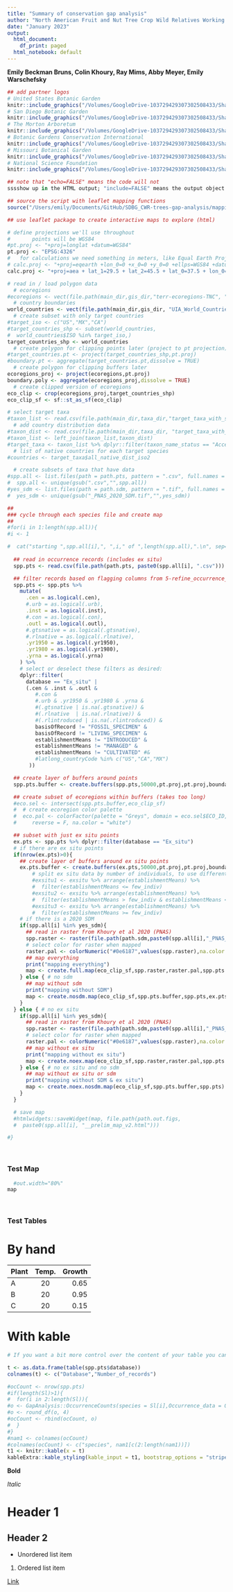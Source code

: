 ```yaml
---
title: "Summary of conservation gap analysis"
author: "North American Fruit and Nut Tree Crop Wild Relatives Working Group"
date: "January 2023"
output:
  html_document:
    df_print: paged
  html_notebook: default
---
```


<style type="text/css">
.main-container {
  max-width: 1800px !important;
  margin-left: 0;
  margin-right: auto;
}
</style>

**Emily Beckman Bruns, Colin Khoury, Ray Mims, Abby Meyer, Emily Warschefsky**

```r
## add partner logos
# United States Botanic Garden
knitr::include_graphics("/Volumes/GoogleDrive-103729429307302508433/Shared drives/Global Tree Conservation Program/4. GTCP_Projects/Gap Analyses/Conservation Gap Analysis - FRUIT & NUT TREE CWR NORTH AMERICA/Gap-Analysis-Mapping/parnter_logos/USBG_LOGOS_MEDIUM-GREEN-08.png")
# San Diego Botanic Garden
knitr::include_graphics("/Volumes/GoogleDrive-103729429307302508433/Shared drives/Global Tree Conservation Program/4. GTCP_Projects/Gap Analyses/Conservation Gap Analysis - FRUIT & NUT TREE CWR NORTH AMERICA/Gap-Analysis-Mapping/parnter_logos/SanDiegoBotanicGarden-logo.png")
# The Morton Arboretum
knitr::include_graphics("/Volumes/GoogleDrive-103729429307302508433/Shared drives/Global Tree Conservation Program/4. GTCP_Projects/Gap Analyses/Conservation Gap Analysis - FRUIT & NUT TREE CWR NORTH AMERICA/Gap-Analysis-Mapping/parnter_logos/21MRK_TheMortonArboretum_TCOTLogo_Black_Black.png")
# Botanic Gardens Conservation International
knitr::include_graphics("/Volumes/GoogleDrive-103729429307302508433/Shared drives/Global Tree Conservation Program/4. GTCP_Projects/Gap Analyses/Conservation Gap Analysis - FRUIT & NUT TREE CWR NORTH AMERICA/Gap-Analysis-Mapping/parnter_logos/BGCI_Logo_2.png")
# Missouri Botanical Garden
knitr::include_graphics("/Volumes/GoogleDrive-103729429307302508433/Shared drives/Global Tree Conservation Program/4. GTCP_Projects/Gap Analyses/Conservation Gap Analysis - FRUIT & NUT TREE CWR NORTH AMERICA/Gap-Analysis-Mapping/parnter_logos/MOBOT-logo-1.png")
# National Science Foundation
knitr::include_graphics("/Volumes/GoogleDrive-103729429307302508433/Shared drives/Global Tree Conservation Program/4. GTCP_Projects/Gap Analyses/Conservation Gap Analysis - FRUIT & NUT TREE CWR NORTH AMERICA/Gap-Analysis-Mapping/parnter_logos/NSF_Official_logo_High_Res_1200ppi.png")
```

```r
## note that "echo=FALSE" means the code will not
sssshow up in the HTML output; "include=FALSE" means the output object is not in the HTLM

## source the script with leaflet mapping functions
source("/Users/emily/Documents/GitHub/SDBG_CWR-trees-gap-analysis/mapping_functions.R")
```

```r
## use leaflet package to create interactive maps to explore (html)

# define projections we'll use throughout
#		points will be WGS84
#pt.proj <- "+proj=longlat +datum=WGS84"
pt.proj <- "EPSG:4326"
#   for calculations we need something in meters, like Equal Earth Projection
# calc.proj <- "+proj=eqearth +lon_0=0 +x_0=0 +y_0=0 +ellps=WGS84 +datum=WGS84 +units=m +no_defs"
calc.proj <- "+proj=aea + lat_1=29.5 + lat_2=45.5 + lat_0=37.5 + lon_0=-96 +x_0=0 +y_0=0 + ellps =GRS80 +datum=NAD83 + units=m +no_defs"

# read in / load polygon data
  # ecoregions
#ecoregions <- vect(file.path(main_dir,gis_dir,"terr-ecoregions-TNC", "tnc_terr_ecoregions.shp"))
  # country boundaries
world_countries <- vect(file.path(main_dir,gis_dir, "UIA_World_Countries_Boundaries/World_Countries__Generalized_.shp"))
  # create subset with only target countries
#target_iso <- c("US","MX","CA")
#target_countries_shp <- subset(world_countries,
#  world_countries$ISO %in% target_iso,)
target_countries_shp <- world_countries
  # create polygon for clipping points later (project to pt projection)
#target_countries.pt <- project(target_countries_shp,pt.proj)
#boundary.pt <- aggregate(target_countries.pt,dissolve = TRUE)
  # create polygon for clipping buffers later
ecoregions_proj <- project(ecoregions,pt.proj)
boundary.poly <- aggregate(ecoregions_proj,dissolve = TRUE)
  # create clipped version of ecoregions
eco_clip <- crop(ecoregions_proj,target_countries_shp)
eco_clip_sf <- sf::st_as_sf(eco_clip)

# select target taxa
#taxon_list <- read.csv(file.path(main_dir,taxa_dir,"target_taxa_with_synonyms.csv"), header = T, na.strings=c("","NA"), colClasses="character")
  # add country distribution data
#taxon_dist <- read.csv(file.path(main_dir,taxa_dir, "target_taxa_with_native_dist.csv"), header = T, na.strings=c("","NA"), colClasses="character")
#taxon_list <- left_join(taxon_list,taxon_dist)
#target_taxa <- taxon_list %>% dplyr::filter(taxon_name_status == "Accepted")
  # list of native countries for each target species
#countries <- target_taxa$all_native_dist_iso2

  # create subsets of taxa that have data
#spp.all <- list.files(path = path.pts, pattern = ".csv", full.names = F)
#  spp.all <- unique(gsub(".csv","",spp.all))
#yes_sdm <- list.files(path = path.sdm, pattern = ".tif", full.names = F)
#  yes_sdm <- unique(gsub("_PNAS_2020_SDM.tif","",yes_sdm))

##
### cycle through each species file and create map
##
#for(i in 1:length(spp.all)){
#i <- 1

#  cat("starting ",spp.all[i],", ",i," of ",length(spp.all),".\n", sep="")
  
  ## read in occurrence records (includes ex situ)
  spp.pts <- read.csv(file.path(path.pts, paste0(spp.all[i], ".csv")))

  ## filter records based on flagging columns from 5-refine_occurrence_data.R
  spp.pts <- spp.pts %>%
    mutate(
      .cen = as.logical(.cen),
      #.urb = as.logical(.urb),
      .inst = as.logical(.inst),
      #.con = as.logical(.con),
      .outl = as.logical(.outl),
      #.gtsnative = as.logical(.gtsnative),
      #.rlnative = as.logical(.rlnative),
      .yr1950 = as.logical(.yr1950),
      .yr1980 = as.logical(.yr1980),
      .yrna = as.logical(.yrna)
    ) %>%
    # select or deselect these filters as desired:
    dplyr::filter(
      database == "Ex_situ" |
      (.cen & .inst & .outl &
         #.con & 
         #.urb & .yr1950 & .yr1980 & .yrna &
         #(.gtsnative | is.na(.gtsnative)) &
         #(.rlnative  | is.na(.rlnative)) &
         #(.rlintroduced | is.na(.rlintroduced)) &
         basisOfRecord != "FOSSIL_SPECIMEN" & 
         basisOfRecord != "LIVING_SPECIMEN" &
         establishmentMeans != "INTRODUCED" & 
         establishmentMeans != "MANAGED" &
         establishmentMeans != "CULTIVATED" #&
         #latlong_countryCode %in% c("US","CA","MX")
       ))

  ## create layer of buffers around points
  spp.pts.buffer <- create.buffers(spp.pts,50000,pt.proj,pt.proj,boundary.poly)

  ## create subset of ecoregions within buffers (takes too long)
  #eco.sel <- intersect(spp.pts.buffer,eco_clip_sf)
  #  # create ecoregion color palette
  #  eco.pal <- colorFactor(palette = "Greys", domain = eco.sel$ECO_ID,
  #  	reverse = F, na.color = "white")

  ## subset with just ex situ points
  ex.pts <- spp.pts %>% dplyr::filter(database == "Ex_situ")
  # if there are ex situ points
  if(nrow(ex.pts)>0){
    ## create layer of buffers around ex situ points
    ex.pts.buffer <- create.buffers(ex.pts,50000,pt.proj,pt.proj,boundary.poly)
        # split ex situ data by number of individuals, to use different symbols
        #exsitu1 <- exsitu %>% arrange(establishmentMeans) %>%
        #  filter(establishmentMeans <= few_indiv)
        #exsitu2 <- exsitu %>% arrange(establishmentMeans) %>%
        #  filter(establishmentMeans > few_indiv & establishmentMeans < many_indiv)
        #exsitu3 <- exsitu %>% arrange(establishmentMeans) %>%
        #  filter(establishmentMeans >= few_indiv)
    # if there is a 2020 SDM
    if(spp.all[i] %in% yes_sdm){
      ## read in raster from Khoury et al 2020 (PNAS)
      spp.raster <- raster(file.path(path.sdm,paste0(spp.all[i],"_PNAS_2020_SDM.tif")))
      # select color for raster when mapped
      raster.pal <- colorNumeric("#0e6187",values(spp.raster),na.color = "transparent")
      ## map everything
      print("mapping everything")
      map <- create.full.map(eco_clip_sf,spp.raster,raster.pal,spp.pts.buffer,spp.pts,ex.pts.buffer,ex.pts)
    } else { # no sdm
      ## map without sdm
      print("mapping without SDM")
      map <- create.nosdm.map(eco_clip_sf,spp.pts.buffer,spp.pts,ex.pts.buffer,ex.pts)
    }
  } else { # no ex situ
    if(spp.all[i] %in% yes_sdm){
      ## read in raster from Khoury et al 2020 (PNAS)
      spp.raster <- raster(file.path(path.sdm,paste0(spp.all[i],"_PNAS_2020_SDM.tif")))
      # select color for raster when mapped
      raster.pal <- colorNumeric("#0e6187",values(spp.raster),na.color = "transparent")
      ## map without ex situ
      print("mapping without ex situ")
      map <- create.noex.map(eco_clip_sf,spp.raster,raster.pal,spp.pts.buffer,spp.pts)
    } else { # no ex situ and no sdm
      ## map without ex situ or sdm
      print("mapping without SDM & ex situ")
      map <- create.noex.nosdm.map(eco_clip_sf,spp.pts.buffer,spp.pts)
    }
  }

  # save map
  #htmlwidgets::saveWidget(map, file.path(path.out.figs,
  #  paste0(spp.all[i], "__prelim_map_v2.html")))

#}
```

<br>

### Test Map


```r
  #out.width="80%"
map
```

<br>

### Test Tables

# By hand

| Plant | Temp. | Growth |
|:------|:-----:|-------:|
| A     | 20    | 0.65   |
| B     | 20    | 0.95   |
| C     | 20    | 0.15   |

# With kable

```r

# If you want a bit more control over the content of your table you can use pander() in the pander package

t <- as.data.frame(table(spp.pts$database))
colnames(t) <- c("Database","Number_of_records")

#ocCount <- nrow(spp.pts)
#if(length(Sl)>1){
#  for(i in 2:length(Sl)){
#o <- GapAnalysis::OccurrenceCounts(species = Sl[i],Occurrence_data = Od)
#o <- round_df(o, 4)
#ocCount <- rbind(ocCount, o)
#  }
#}
#nam1 <- colnames(ocCount)
#colnames(ocCount) <- c("species", nam1[c(2:length(nam1))])
t1 <- knitr::kable(x = t)
kableExtra::kable_styling(kable_input = t1, bootstrap_options = "striped", full_width = F)
```


**Bold**

*Italic*

# Header 1

## Header 2

* Unordered list item

1. Ordered list item

[Link](https://www.google.com)

<br>
<br>
<br>
